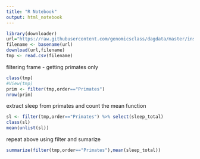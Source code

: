 ---
title: "R Notebook"
output: html_notebook
---

```{r}
library(downloader)
url="https://raw.githubusercontent.com/genomicsclass/dagdata/master/inst/extdata/msleep_ggplot2.csv"
filename <- basename(url)
download(url,filename)
tmp <- read.csv(filename)
```
filtering frame - getting primates only
```{r}
class(tmp)
#View(tmp)
prim <- filter(tmp,order=="Primates")
nrow(prim)

```
extract sleep from primates and count the mean function
```{r}
sl <- filter(tmp,order=="Primates") %>% select(sleep_total)
class(sl)
mean(unlist(sl))

```
repeat above using filter and sumarize
```{r}
summarize(filter(tmp,order=="Primates"),mean(sleep_total))
```




